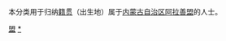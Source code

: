 {{Catnav|頁面分類|各種主題的頁面分類|依中国各省来作的分类|各地中国人|内蒙古人}}
{{Catnav|頁面分類|人物|各國人物|中国人|各地中国人|内蒙古人}}

本分类用于归纳[[籍贯|籍贯]]（出生地）属于[[内蒙古自治区|内蒙古自治区]][[阿拉善盟|阿拉善盟]]的人士。

[[Category:内蒙古人|盟]]
[[Category:阿拉善盟|*]]